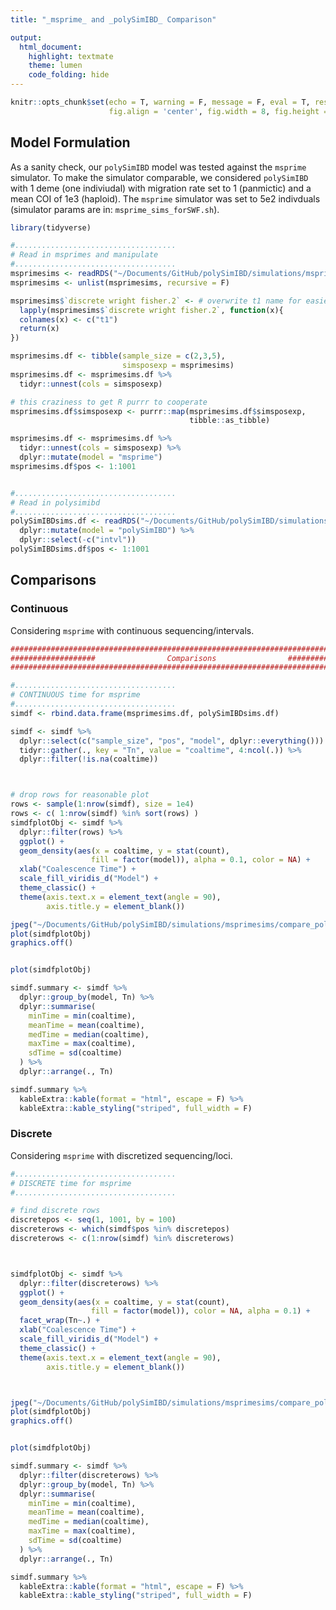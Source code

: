 ```yaml
---
title: "_msprime_ and _polySimIBD_ Comparison"

output: 
  html_document:
    highlight: textmate
    theme: lumen
    code_folding: hide
---
```


```r
knitr::opts_chunk$set(echo = T, warning = F, message = F, eval = T, results = 'hide',
                      fig.align = 'center', fig.width = 8, fig.height = 8)
```

## Model Formulation
As a sanity check, our `polySimIBD` model was tested against the `msprime` simulator. To make the simulator comparable, we considered `polySimIBD` with 1 deme (one indiviudal) with migration rate set to 1 (panmictic) and a mean COI of 1e3 (haploid). The `msprime` simulator was set to 5e2 indivduals (simulator params are in: `msprime_sims_forSWF.sh`). 

```r
library(tidyverse)

#....................................
# Read in msprimes and manipulate
#....................................
msprimesims <- readRDS("~/Documents/GitHub/polySimIBD/simulations/msprimesims/simdata/msprimesims.rds")
msprimesims <- unlist(msprimesims, recursive = F)

msprimesims$`discrete wright fisher.2` <- # overwrite t1 name for easier bind
  lapply(msprimesims$`discrete wright fisher.2`, function(x){
  colnames(x) <- c("t1")
  return(x)
})

msprimesims.df <- tibble(sample_size = c(2,3,5),
                         simsposexp = msprimesims)
msprimesims.df <- msprimesims.df %>%
  tidyr::unnest(cols = simsposexp)

# this craziness to get R purrr to cooperate
msprimesims.df$simsposexp <- purrr::map(msprimesims.df$simsposexp,
                                        tibble::as_tibble)

msprimesims.df <- msprimesims.df %>%
  tidyr::unnest(cols = simsposexp) %>%
  dplyr::mutate(model = "msprime")
msprimesims.df$pos <- 1:1001


#....................................
# Read in polysimibd
#....................................
polySimIBDsims.df <- readRDS("~/Documents/GitHub/polySimIBD/simulations/msprimesims/simdata/polySimIBD_sims.RDS") %>%
  dplyr::mutate(model = "polySimIBD") %>%
  dplyr::select(-c("intvl"))
polySimIBDsims.df$pos <- 1:1001


```


## Comparisons
### Continuous
Considering `msprime` with continuous sequencing/intervals. 
```r
#################################################################################
###################                Comparisons                ###################
##################################################################################

#....................................
# CONTINUOUS time for msprime
#....................................
simdf <- rbind.data.frame(msprimesims.df, polySimIBDsims.df)

simdf <- simdf %>%
  dplyr::select(c("sample_size", "pos", "model", dplyr::everything())) %>%
  tidyr::gather(., key = "Tn", value = "coaltime", 4:ncol(.)) %>%
  dplyr::filter(!is.na(coaltime)) 



# drop rows for reasonable plot
rows <- sample(1:nrow(simdf), size = 1e4)
rows <- c( 1:nrow(simdf) %in% sort(rows) )
simdfplotObj <- simdf %>%
  dplyr::filter(rows) %>%
  ggplot() +
  geom_density(aes(x = coaltime, y = stat(count),
                  fill = factor(model)), alpha = 0.1, color = NA) +
  xlab("Coalescence Time") +
  scale_fill_viridis_d("Model") +
  theme_classic() +
  theme(axis.text.x = element_text(angle = 90),
        axis.title.y = element_blank())

jpeg("~/Documents/GitHub/polySimIBD/simulations/msprimesims/compare_polysim_mpsrime_cont.jpg", width = 11, height = 8, res = 300, units = "in")
plot(simdfplotObj)
graphics.off()



```

```r
plot(simdfplotObj)
```

```r

simdf.summary <- simdf %>%
  dplyr::group_by(model, Tn) %>%
  dplyr::summarise(
    minTime = min(coaltime),
    meanTime = mean(coaltime),
    medTime = median(coaltime),
    maxTime = max(coaltime),
    sdTime = sd(coaltime)
  ) %>%
  dplyr::arrange(., Tn)

simdf.summary %>% 
  kableExtra::kable(format = "html", escape = F) %>%
  kableExtra::kable_styling("striped", full_width = F) 


```

### Discrete
Considering `msprime` with discretized sequencing/loci. 

```r


#....................................
# DISCRETE time for msprime
#....................................

# find discrete rows
discretepos <- seq(1, 1001, by = 100)
discreterows <- which(simdf$pos %in% discretepos)
discreterows <- c(1:nrow(simdf) %in% discreterows)



simdfplotObj <- simdf %>%
  dplyr::filter(discreterows) %>%
  ggplot() +
  geom_density(aes(x = coaltime, y = stat(count),
                  fill = factor(model)), color = NA, alpha = 0.1) +
  facet_wrap(Tn~.) +
  xlab("Coalescence Time") +
  scale_fill_viridis_d("Model") +
  theme_classic() +
  theme(axis.text.x = element_text(angle = 90),
        axis.title.y = element_blank())



jpeg("~/Documents/GitHub/polySimIBD/simulations/msprimesims/compare_polysim_mpsrime_discrete.jpg", width = 11, height = 8, res = 300, units = "in")
plot(simdfplotObj)
graphics.off()



```


```r
plot(simdfplotObj)
```

```r

simdf.summary <- simdf %>%
  dplyr::filter(discreterows) %>%
  dplyr::group_by(model, Tn) %>%
  dplyr::summarise(
    minTime = min(coaltime),
    meanTime = mean(coaltime),
    medTime = median(coaltime),
    maxTime = max(coaltime),
    sdTime = sd(coaltime)
  ) %>%
  dplyr::arrange(., Tn)

simdf.summary %>% 
  kableExtra::kable(format = "html", escape = F) %>%
  kableExtra::kable_styling("striped", full_width = F) 
```





